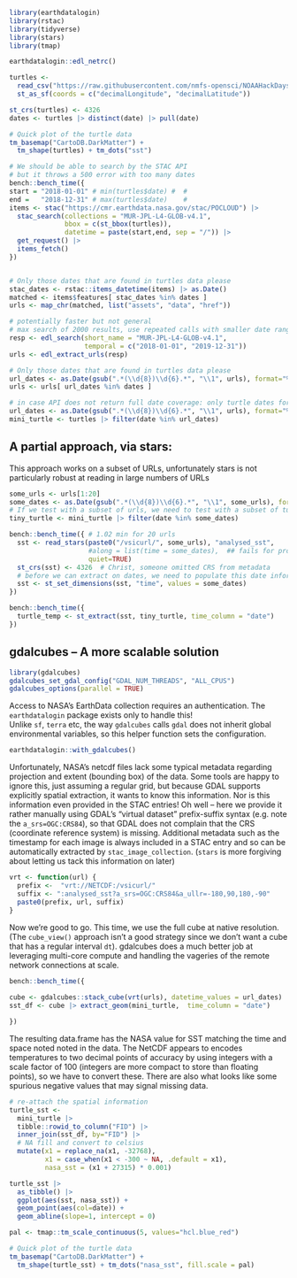 
```r
library(earthdatalogin)
library(rstac)
library(tidyverse)
library(stars)
library(tmap)
```



```r
earthdatalogin::edl_netrc()
```


```r
turtles <- 
  read_csv("https://raw.githubusercontent.com/nmfs-opensci/NOAAHackDays-2024/main/r-tutorials/data/occ_all.csv") |> 
  st_as_sf(coords = c("decimalLongitude", "decimalLatitude"))

st_crs(turtles) <- 4326
dates <- turtles |> distinct(date) |> pull(date)

```


```r
# Quick plot of the turtle data
tm_basemap("CartoDB.DarkMatter") + 
  tm_shape(turtles) + tm_dots("sst")
```


```r
# We should be able to search by the STAC API
# but it throws a 500 error with too many dates
bench::bench_time({
start = "2018-01-01" # min(turtles$date) #  #
end =   "2018-12-31" # max(turtles$date)    #
items <- stac("https://cmr.earthdata.nasa.gov/stac/POCLOUD") |>
  stac_search(collections = "MUR-JPL-L4-GLOB-v4.1",
              bbox = c(st_bbox(turtles)),
              datetime = paste(start,end, sep = "/")) |>
  get_request() |>
  items_fetch()
})


# Only those dates that are found in turtles data please
stac_dates <- rstac::items_datetime(items) |> as.Date()
matched <- items$features[ stac_dates %in% dates ]
urls <- map_chr(matched, list("assets", "data", "href"))
```

```r
# potentially faster but not general
# max search of 2000 results, use repeated calls with smaller date ranges
resp <- edl_search(short_name = "MUR-JPL-L4-GLOB-v4.1",
                   temporal = c("2018-01-01", "2019-12-31"))
urls <- edl_extract_urls(resp)
```


```r
# Only those dates that are found in turtles data please
url_dates <- as.Date(gsub(".*(\\d{8})\\d{6}.*", "\\1", urls), format="%Y%m%d")
urls <- urls[ url_dates %in% dates ]

# in case API does not return full date coverage: only turtle dates for which we have SST dates:
url_dates <- as.Date(gsub(".*(\\d{8})\\d{6}.*", "\\1", urls), format="%Y%m%d")
mini_turtle <- turtles |> filter(date %in% url_dates)

```



## A partial approach, via stars:

This approach works on a subset of URLs,  unfortunately stars is not particularly robust at reading in large numbers of URLs


```r
some_urls <- urls[1:20]
some_dates <- as.Date(gsub(".*(\\d{8})\\d{6}.*", "\\1", some_urls), format="%Y%m%d")
# If we test with a subset of urls, we need to test with a subset of turtles too!
tiny_turtle <- mini_turtle |> filter(date %in% some_dates)

bench::bench_time({ # 1.02 min for 20 urls
  sst <- read_stars(paste0("/vsicurl/", some_urls), "analysed_sst", 
                    #along = list(time = some_dates),  ## fails for proxy objects
                    quiet=TRUE)
  st_crs(sst) <- 4326  # Christ, someone omitted CRS from metadata
  # before we can extract on dates, we need to populate this date information
  sst <- st_set_dimensions(sst, "time", values = some_dates)
})

bench::bench_time({
  turtle_temp <- st_extract(sst, tiny_turtle, time_column = "date")
})
```


## gdalcubes -- A more scalable solution

```r
library(gdalcubes)
gdalcubes_set_gdal_config("GDAL_NUM_THREADS", "ALL_CPUS")
gdalcubes_options(parallel = TRUE)
```

Access to NASA's EarthData collection requires an authentication.
The `earthdatalogin` package exists only to handle this!  
Unlike `sf`, `terra` etc, the way `gdalcubes` calls `gdal` 
does not inherit global environmental variables, so this helper
function sets the configuration.
  
```r
earthdatalogin::with_gdalcubes()
```


Unfortunately, NASA's netcdf files lack some typical metadata regarding projection and extent (bounding box) of the data.  Some tools are happy to ignore this, just assuming a regular grid, but because GDAL supports explicitly spatial extraction, it wants to know this information.  Nor is this information even provided in the STAC entries! Oh well -- here we provide it rather manually using GDAL's "virtual dataset" prefix-suffix syntax (e.g. note the `a_srs=OGC:CRS84`), so that GDAL does not complain that the CRS (coordinate reference system) is missing.  Additional metadata such as the timestamp for each image is always included in a STAC entry and so can be automatically extracted by `stac_image_collection`.  (`stars` is more forgiving about letting us tack this information on later)

```r
vrt <- function(url) {
  prefix <-  "vrt://NETCDF:/vsicurl/"
  suffix <- ":analysed_sst?a_srs=OGC:CRS84&a_ullr=-180,90,180,-90"
  paste0(prefix, url, suffix)
}
```


Now we're good to go.  This time, we use the full cube at native resolution. (The `cube_view()` approach isn't a good strategy since we don't want a cube that has a regular interval `dt`).  gdalcubes does a much better job at leveraging multi-core compute and handling the vageries of the remote network connections at scale.


```r
bench::bench_time({
  
cube <- gdalcubes::stack_cube(vrt(urls), datetime_values = url_dates)
sst_df <- cube |> extract_geom(mini_turtle,  time_column = "date")

})
```

The resulting data.frame has the NASA value for SST matching the time and space noted noted in the data.  The NetCDF appears to encodes temperatures to two decimal points of accuracy by using integers with a scale factor of 100 (integers are more compact to store than floating points), so we have to convert these.  There are also what looks like some spurious negative values that may signal missing data.  


```r
# re-attach the spatial information
turtle_sst <- 
  mini_turtle |> 
  tibble::rowid_to_column("FID") |>
  inner_join(sst_df, by="FID") |> 
  # NA fill and convert to celsius
  mutate(x1 = replace_na(x1, -32768),
         x1 = case_when(x1 < -300 ~ NA, .default = x1),
         nasa_sst = (x1 + 27315) * 0.001)
```


```r
turtle_sst |>
  as_tibble() |> 
  ggplot(aes(sst, nasa_sst)) + 
  geom_point(aes(col=date)) + 
  geom_abline(slope=1, intercept = 0)
```

```r
pal <- tmap::tm_scale_continuous(5, values="hcl.blue_red")

# Quick plot of the turtle data
tm_basemap("CartoDB.DarkMatter") + 
  tm_shape(turtle_sst) + tm_dots("nasa_sst", fill.scale = pal)
```